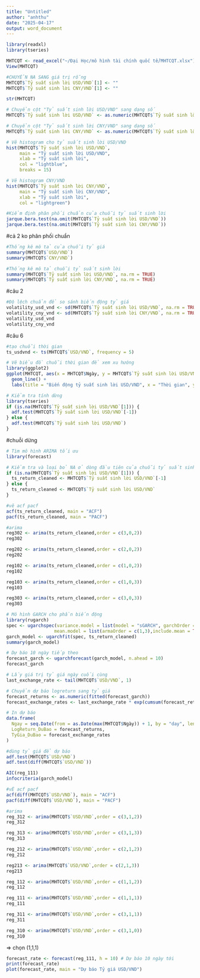 ---
title: "Untitled"
author: "anhthu"
date: "2025-04-17"
output: word_document
---

```{r}
library(readxl)
library(tseries)
```

```{r}
MHTCQT <- read_excel("~/Đại Học/mô hình tài chính quốc tế/MHTCQT.xlsx")
View(MHTCQT)
```

```{r}
#CHUYỂN NA SANG giá trị rỗng
MHTCQT$`Tỷ suất sinh lời USD/VND`[1] <- ""
MHTCQT$`Tỷ suất sinh lời CNY/VND`[1] <- ""
```

```{r}
str(MHTCQT)
```
```{r}
# Chuyển cột "Tỷ suất sinh lời USD/VND" sang dạng số
MHTCQT$`Tỷ suất sinh lời USD/VND` <- as.numeric(MHTCQT$`Tỷ suất sinh lời USD/VND`)

# Chuyển cột "Tỷ suất sinh lời CNY/VND" sang dạng số
MHTCQT$`Tỷ suất sinh lời CNY/VND` <- as.numeric(MHTCQT$`Tỷ suất sinh lời CNY/VND`)
```


```{r}
# Vẽ histogram cho tỷ suất sinh lời USD/VND
hist(MHTCQT$`Tỷ suất sinh lời USD/VND`, 
     main = "Tỷ suất sinh lời USD/VND",
     xlab = "Tỷ suất sinh lời", 
     col = "lightblue",
     breaks = 15)
```
```{r}
# Vẽ histogram CNY/VND
hist(MHTCQT$`Tỷ suất sinh lời CNY/VND`, 
     main = "Tỷ suất sinh lời CNY/VND",
     xlab = "Tỷ suất sinh lời", 
     col = "lightgreen")
```

```{r}
#Kiểm định phân phối chuẩn của chuỗi tỷ suất sinh lời
jarque.bera.test(na.omit(MHTCQT$`Tỷ suất sinh lời USD/VND`))
jarque.bera.test(na.omit(MHTCQT$`Tỷ suất sinh lời CNY/VND`))
```
#cả 2 ko phân phối chuẩn 
```{r}
#Thống kê mô tả của chuỗi tỷ giá
summary(MHTCQT$`USD/VND`)
summary(MHTCQT$`CNY/VND`)
```
```{r}
#Thống kê mô tả chuỗi tỷ suất sinh lời
summary(MHTCQT$`Tỷ suất sinh lời USD/VND`, na.rm = TRUE)
summary(MHTCQT$`Tỷ suất sinh lời CNY/VND`, na.rm = TRUE)
```
#câu 2
```{r}
#Độ lệch chuẩn để so sánh biến động tỷ giá
volatility_usd_vnd <- sd(MHTCQT$`Tỷ suất sinh lời USD/VND`, na.rm = TRUE)
volatility_cny_vnd <- sd(MHTCQT$`Tỷ suất sinh lời CNY/VND`, na.rm = TRUE)
volatility_usd_vnd
volatility_cny_vnd
```
#câu 6
```{r}
#tạo chuỗi thời gian
ts_usdvnd <- ts(MHTCQT$`USD/VND`, frequency = 5)
```

```{r}
# Vẽ biểu đồ chuỗi thời gian để xem xu hướng
library(ggplot2)
ggplot(MHTCQT, aes(x = MHTCQT$Ngày, y = MHTCQT$`Tỷ suất sinh lời USD/VND`)) + 
  geom_line() + 
  labs(title = "Biến động tỷ suất sinh lời USD/VND", x = "Thời gian", y = "Tỷ suất sinh lợi")
```
```{r}
# Kiểm tra tính dừng
library(tseries)
if (is.na(MHTCQT$`Tỷ suất sinh lời USD/VND`[1])) {
  adf.test(MHTCQT$`Tỷ suất sinh lời USD/VND`[-1])
} else {
  adf.test(MHTCQT$`Tỷ suất sinh lời USD/VND`)
}
```
#chuỗi dừng

```{r}
# Tìm mô hình ARIMA tối ưu
library(forecast)

# Kiểm tra và loại bỏ NA ở dòng đầu tiên của chuỗi tỷ suất sinh lời
if (is.na(MHTCQT$`Tỷ suất sinh lời USD/VND`[1])) {
  ts_return_cleaned <- MHTCQT$`Tỷ suất sinh lời USD/VND`[-1]
} else {
  ts_return_cleaned <- MHTCQT$`Tỷ suất sinh lời USD/VND`
}
```

```{r}
#vẽ acf pacf
acf(ts_return_cleaned, main = "ACF")   
pacf(ts_return_cleaned, main = "PACF")
```

```{r}
#arima
reg302 <- arima(ts_return_cleaned,order = c(3,0,2))
reg302

reg202 <- arima(ts_return_cleaned,order = c(2,0,2))
reg202

reg102 <- arima(ts_return_cleaned,order = c(1,0,2))
reg102

reg103 <- arima(ts_return_cleaned,order = c(1,0,3))
reg103

reg303 <- arima(ts_return_cleaned,order = c(3,0,3))
reg303
```


```{r}
# Mô hình GARCH cho phần biến động
library(rugarch)
spec <- ugarchspec(variance.model = list(model = "sGARCH", garchOrder = c(1, 1)),
                  mean.model = list(armaOrder = c(1,3),include.mean = TRUE))
garch_model <- ugarchfit(spec, ts_return_cleaned)
summary(garch_model)

# Dự báo 10 ngày tiếp theo
forecast_garch <- ugarchforecast(garch_model, n.ahead = 10)
forecast_garch
```

```{r}
# Lấy giá trị tỷ giá ngày cuối cùng
last_exchange_rate <- tail(MHTCQT$`USD/VND`, 1)

# Chuyển dự báo logreturn sang tỷ giá
forecast_returns <- as.numeric(fitted(forecast_garch))
forecast_exchange_rates <- last_exchange_rate * exp(cumsum(forecast_returns))

# In dự báo
data.frame(
  Ngay = seq.Date(from = as.Date(max(MHTCQT$Ngày)) + 1, by = "day", length.out = 10),
  LogReturn_DuBao = forecast_returns,
  TyGia_DuBao = forecast_exchange_rates
)
```
```{r}
#dùng tỷ giá để dự báo
adf.test(MHTCQT$`USD/VND`)
adf.test(diff(MHTCQT$`USD/VND`))
```
```{r}
AIC(reg_111)
infocriteria(garch_model)
```


```{r}
#vẼ acf pacf
acf(diff(MHTCQT$`USD/VND`), main = "ACF")   
pacf(diff(MHTCQT$`USD/VND`), main = "PACF")
```
```{r}
#arima
reg_312 <- arima(MHTCQT$`USD/VND`,order = c(3,1,2))
reg_312

reg_313 <- arima(MHTCQT$`USD/VND`,order = c(3,1,3))
reg_313

reg_212 <- arima(MHTCQT$`USD/VND`,order = c(2,1,2))
reg_212

reg213 <- arima(MHTCQT$`USD/VND`,order = c(2,1,3))
reg213

reg_112 <- arima(MHTCQT$`USD/VND`,order = c(1,1,2))
reg_112

reg_111 <- arima(MHTCQT$`USD/VND`,order = c(1,1,1))
reg_111

reg_311 <- arima(MHTCQT$`USD/VND`,order = c(3,1,1))
reg_311

reg_310 <- arima(MHTCQT$`USD/VND`,order = c(3,1,0))
reg_310
```

=> chọn (1,1,1)
```{r}
forecast_rate <- forecast(reg_111, h = 10) # Dự báo 10 ngày tới
print(forecast_rate)
plot(forecast_rate, main = "Dự báo Tỷ giá USD/VND")
```


